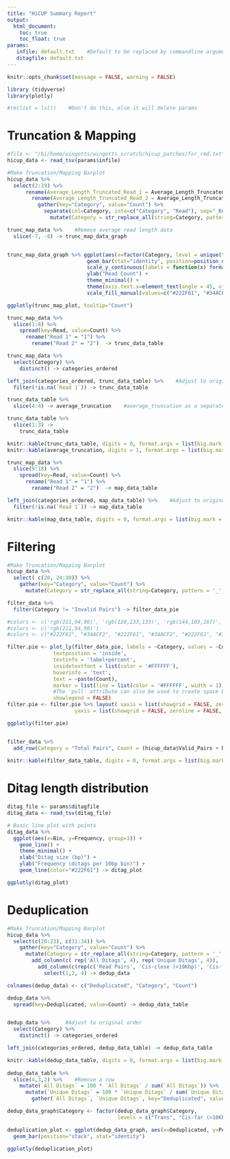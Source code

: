 ```yaml
---
title: "HiCUP Summary Report"
output:
  html_document:
    toc: true
    toc_float: true
params:
   infile: default.txt    #Default to be replaced by commandline argument
   ditagfile: default.txt
---
```


```r
knitr::opts_chunk$set(message = FALSE, warning = FALSE)

library (tidyverse)
library(plotly)

#rm(list = ls())    #Don't do this, else it will delete params
```
# Truncation & Mapping
```r

#file <- "/bi/home/wingetts/wingetts_scratch/hicup_patches/for_rmd.txt"
hicup_data <- read_tsv(params$infile)
```

```r
#Make Truncation/Mapping Barplot
hicup_data %>%
  select(2:19) %>%
      rename(Average_Length_Truncated_Read_1 = Average_Length_Truncated_1) %>% 
        rename(Average_Length_Truncated_Read_2 = Average_Length_Truncated_2) %>% 
          gather(key="Category", value="Count") %>%
            separate(col=Category, into=c("Category", "Read"), sep="_Reads_|_Read_") %>%
              mutate(Category = str_replace_all(string=Category, pattern = '_', replacement = ' ')) -> trunc_map_data

trunc_map_data %>%    #Remove average read length data 
  slice(-7, -8) -> trunc_map_data_graph


trunc_map_data_graph %>% ggplot(aes(x=factor(Category, level = unique(trunc_map_data_graph$Category)), y=Count, fill=Read)) +
                          geom_bar(stat="identity", position=position_dodge()) + 
                          scale_y_continuous(labels = function(x) format(x, big.mark = ",", scientific = FALSE)) + 
                          ylab("Read Count") +
                          theme_minimal() + 
                          theme(axis.text.x=element_text(angle = 45, vjust = 0.5), axis.title.x=element_blank()) +
                          scale_fill_manual(values=c("#222F61", "#34ACF2")) -> trunc_map_plot

ggplotly(trunc_map_plot, tooltip="Count")

trunc_map_data %>%
  slice(1:8) %>%
    spread(key=Read, value=Count) %>%
      rename("Read 1" = "1") %>%
        rename("Read 2" = "2")  -> trunc_data_table

trunc_map_data %>%
  select(Category) %>%
    distinct() -> categories_ordered

left_join(categories_ordered, trunc_data_table) %>%    #Adjust to original order
  filter(!is.na(`Read 1`)) -> trunc_data_table

trunc_data_table %>%
  slice(4:4) -> average_truncation    #average_truncation as a separate table

trunc_data_table %>%
  slice(1:3) ->
    trunc_data_table

knitr::kable(trunc_data_table, digits = 0, format.args = list(big.mark = ","))
knitr::kable(average_truncation, digits = 1, format.args = list(big.mark = ","))

trunc_map_data %>%
  slice(9:18) %>%
    spread(key=Read, value=Count) %>%
      rename("Read 1" = "1") %>%
        rename("Read 2" = "2")  -> map_data_table

left_join(categories_ordered, map_data_table) %>%    #Adjust to original order
  filter(!is.na(`Read 1`)) -> map_data_table

knitr::kable(map_data_table, digits = 0, format.args = list(big.mark = ","))
```


# Filtering
```r
#Make Truncation/Mapping Barplot
hicup_data %>%
  select( c(20, 24:30)) %>%
    gather(key="Category", value="Count") %>%
      mutate(Category = str_replace_all(string=Category, pattern = '_', replacement = ' ')) -> filter_data

filter_data %>%
  filter(Category != "Invalid Pairs") -> filter_data_pie

#colors <- c('rgb(211,94,96)', 'rgb(128,133,133)', 'rgb(144,103,167)', 'rgb(171,104,87)', 'rgb(114,147,203)')
#colors <- c('rgb(211,94,96)')
#colors <- c("#222F61", "#34ACF2", "#222F61", "#34ACF2", "#222F61", "#34ACF2", "#222F61")

filter.pie <- plot_ly(filter_data_pie, labels = ~Category, values = ~Count, type = 'pie',
               textposition = 'inside',
               textinfo = 'label+percent',
               insidetextfont = list(color = '#FFFFFF'),
               hoverinfo = 'text',
               text = ~paste(Count),
               marker = list(line = list(color = '#FFFFFF', width = 1)),
               #The 'pull' attribute can also be used to create space between the sectors
               showlegend = FALSE)
filter.pie <- filter.pie %>% layout( xaxis = list(showgrid = FALSE, zeroline = FALSE, showticklabels = FALSE),
                      yaxis = list(showgrid = FALSE, zeroline = FALSE, showticklabels = FALSE))

ggplotly(filter.pie)


filter_data %>%  
  add_row(Category = "Total Pairs", Count = (hicup_data$Valid_Pairs + hicup_data$Invalid_Pairs)) -> filter_data_table
  
knitr::kable(filter_data_table, digits = 0, format.args = list(big.mark = ","))

```


# Ditag length distribution
```r
ditag_file <- params$ditagfile
ditag_data <- read_tsv(ditag_file)

# Basic line plot with points
ditag_data %>%
  ggplot(aes(x=Bin, y=Frequency, group=1)) +
    geom_line() +
    theme_minimal() + 
    xlab("Ditag size (bp)") + 
    ylab("Frequency (ditags per 10bp bin)") + 
    geom_line(color="#222F61") -> ditag_plot 

ggplotly(ditag_plot)

```


# Deduplication

```r
#Make Truncation/Mapping Barplot
hicup_data %>%
  select(c(20:23), c(31:34)) %>%
    gather(key="Category", value="Count") %>%
      mutate(Category = str_replace_all(string=Category, pattern = '_', replacement = ' ')) %>%
        add_column(c( rep('All Ditags', 4), rep('Unique Ditags', 4)), .before=1) %>%
          add_column(c(rep(c('Read Pairs', 'Cis-close (<10Kbp)', 'Cis-far (>10Kbp)', 'Trans'), 2)), .before=2) %>%
            select(1,2, 4) -> dedup_data

colnames(dedup_data) <- c("Deduplicated", "Category", "Count")

dedup_data %>%
  spread(key=Deduplicated, value=Count) -> dedup_data_table


dedup_data %>%     #Adjust to original order
  select(Category) %>%
    distinct() -> categories_ordered

left_join(categories_ordered, dedup_data_table) -> dedup_data_table

knitr::kable(dedup_data_table, digits = 0, format.args = list(big.mark = ","))
  
dedup_data_table %>%
  slice(4,3,2) %>%    #Remove a row
    mutate(`All Ditags` = 100 * `All Ditags` / sum(`All Ditags`)) %>%    #Calulate percentages
      mutate(`Unique Ditags` = 100 * `Unique Ditags` / sum(`Unique Ditags`)) %>%
        gather(`All Ditags`, `Unique Ditags`, key="Deduplicated", value = "Percentage") -> dedup_data_graph

dedup_data_graph$Category <- factor(dedup_data_graph$Category, 
                                    levels = c("Trans", "Cis-far (>10Kbp)", "Cis-close (<10Kbp)"))

deduplication_plot <- ggplot(dedup_data_graph, aes(x=Deduplicated, y=Percentage, fill=Category)) + 
  geom_bar(position="stack", stat="identity")

ggplotly(deduplication_plot)


```
